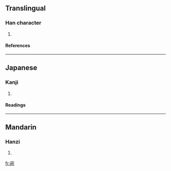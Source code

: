 ==Translingual==
===Han character===
{{Han char|rn=46|rad=山|as=09|sn=12|four=2291<sub>4</sub>|canj=山木卜土 (UDYG)}}
# {{defn|Han|sort=山09}}
====References====
{{Han ref|kx=0316.020|dkj=08265|dj=0616.290|hdz=10785.050|uh=5D40|ud=23872|bh=D8F0|bd=55536}}
----
==Japanese==
===Kanji===
{{ja-kanji|grade=|rs=山09}}
# {{defn|Japanese}} 
====Readings====
{{ja-readings|on=[[ちう]] (chiu), [[じゆ]] (jiyu)|kun=}}
----
==Mandarin==
===Hanzi===
{{cmn-hanzi|pin=[[zhù]] ([[zhu4]])|wg=chu<sup>4</sup>}}
# {{defn|Mandarin}}

[[fr:嵀]]